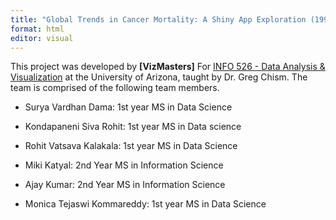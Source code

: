 ---
title: "Global Trends in Cancer Mortality: A Shiny App Exploration (1990-2019)"
format: html
editor: visual
---

This project was developed by **\[VizMasters]** For [INFO 526 - Data Analysis & Visualization](https://datavizaz.org/) at the University of Arizona, taught by Dr. Greg Chism. The team is comprised of the following team members.

-   Surya Vardhan Dama: 1st year MS in Data Science

-   Kondapaneni Siva Rohit: 1st year MS in Data science

-   Rohit Vatsava Kalakala: 1st year MS in Data Science

-   Miki Katyal: 2nd Year MS in Information Science

-   Ajay Kumar: 2nd Year MS in Information Science

-   Monica Tejaswi Kommareddy: 1st year MS in Data Science
